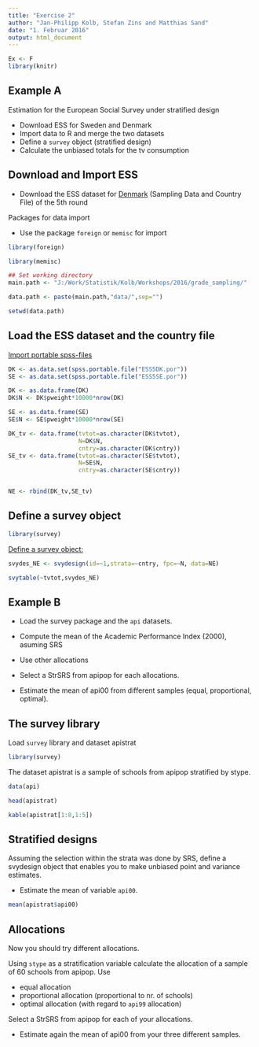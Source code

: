 ```yaml
---
title: "Exercise 2"
author: "Jan-Philipp Kolb, Stefan Zins and Matthias Sand"
date: "1. Februar 2016"
output: html_document
---
```


```r
Ex <- F
library(knitr)
```



## Example A

Estimation for the European Social Survey under stratified design

- Download ESS for Sweden and Denmark
- Import data to R and merge the two datasets
- Define a `survey` object (stratified design)
- Calculate the unbiased totals for the tv consumption 

## Download and Import ESS

- Download the ESS dataset for [Denmark](http://www.europeansocialsurvey.org/file/download?f=ESS5DK.spss.zip&c=DK&y=2010) (Sampling Data and Country File) of the 5th round

Packages for data import

- Use the package `foreign` or `memisc` for import

```r
library(foreign)
```

```r
library(memisc)
```



```r
## Set working directory
main.path <- "J:/Work/Statistik/Kolb/Workshops/2016/grade_sampling/"

data.path <- paste(main.path,"data/",sep="")

setwd(data.path)
```


## Load the ESS dataset and the country file


[Import portable spss-files](http://stackoverflow.com/questions/3136293/read-spss-file-into-r)

```r
DK <- as.data.set(spss.portable.file("ESS5DK.por"))
SE <- as.data.set(spss.portable.file("ESS5SE.por"))
```


```r
DK <- as.data.frame(DK)
DK$N <- DK$pweight*10000*nrow(DK)

SE <- as.data.frame(SE)
SE$N <- SE$pweight*10000*nrow(SE)
```

```r
DK_tv <- data.frame(tvtot=as.character(DK$tvtot),
                    N=DK$N,
                    cntry=as.character(DK$cntry))
SE_tv <- data.frame(tvtot=as.character(SE$tvtot),
                    N=SE$N,
                    cntry=as.character(SE$cntry))


NE <- rbind(DK_tv,SE_tv)
```

## Define a survey object

```r
library(survey)
```


[Define a survey object:](http://r-survey.r-forge.r-project.org/survey/example-design.html)

```r
svydes_NE <- svydesign(id=~1,strata=~cntry, fpc=~N, data=NE)
```

```r
svytable(~tvtot,svydes_NE)
```



## Example B

- Load the survey package and the `api` datasets.

- Compute the mean of the Academic Performance Index (2000),  asuming SRS

- Use other allocations

- Select a StrSRS from apipop for each allocations.

- Estimate the mean of api00 from different
samples (equal, proportional, optimal).

## The survey library

Load `survey` library and dataset apistrat

```r
library(survey)
```


The dataset apistrat is a sample of schools from apipop
stratified by stype. 

```r
data(api)
```

```r
head(apistrat)
```

```r
kable(apistrat[1:8,1:5])
```


## Stratified designs

Assuming the selection within the
strata was done by SRS, define a svydesign object that
enables you to make unbiased point and variance
estimates. 

- Estimate the mean of variable `api00`.

```r
mean(apistrat$api00)
```

## Allocations

Now you should try different allocations. 

Using `stype` as a stratification variable calculate the allocation of a sample of 60 schools from apipop. Use

- equal allocation
- proportional allocation (proportional to nr. of schools)
- optimal allocation (with regard to `api99` allocation)

Select a StrSRS from apipop for each of your allocations.

- Estimate again the mean of api00 from your three different
samples.

